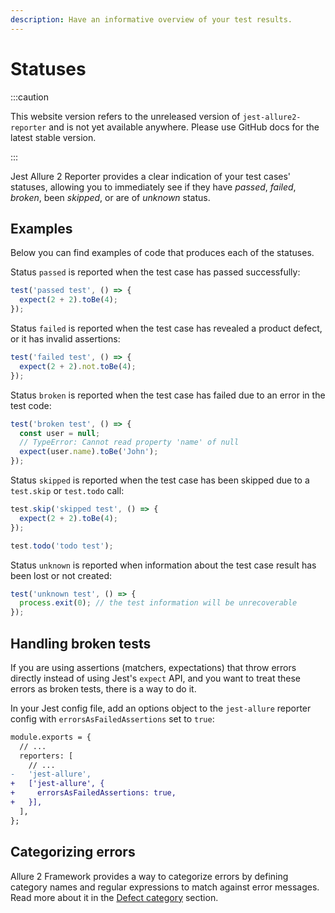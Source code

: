 ```yaml
---
description: Have an informative overview of your test results.
---
```



# Statuses

:::caution

This website version refers to the unreleased version of `jest-allure2-reporter` and is not yet available
anywhere. Please use GitHub docs for the latest stable version.

:::

Jest Allure 2 Reporter provides a clear indication of your test cases' statuses, allowing you to immediately see if they have _passed_, _failed_, _broken_, been _skipped_, or are of _unknown_ status.

## Examples

Below you can find examples of code that produces each of the statuses.

<Tabs>
  <TabItem value="🟢 Passed" default>

Status `passed` is reported when the test case has passed successfully:

```js
test('passed test', () => {
  expect(2 + 2).toBe(4);
});
```

  </TabItem>
  <TabItem value="🔴 Failed">

Status `failed` is reported when the test case has revealed a product defect, or it has invalid assertions:

```js
test('failed test', () => {
  expect(2 + 2).not.toBe(4);
});
```

  </TabItem>
  <TabItem value="🟡 Broken">

Status `broken` is reported when the test case has failed due to an error in the test code:

```js
test('broken test', () => {
  const user = null;
  // TypeError: Cannot read property 'name' of null
  expect(user.name).toBe('John');
});
```

  </TabItem>
  <TabItem value="⚪ Skipped">

Status `skipped` is reported when the test case has been skipped due to a `test.skip` or `test.todo` call:

```js
test.skip('skipped test', () => {
  expect(2 + 2).toBe(4);
});

test.todo('todo test');
```

  </TabItem>
  <TabItem value="🟣 Unknown">

Status `unknown` is reported when information about the test case result has been lost or not created:

```js
test('unknown test', () => {
  process.exit(0); // the test information will be unrecoverable
});
```

  </TabItem>
</Tabs>

## Handling broken tests

If you are using assertions (matchers, expectations) that throw errors directly
instead of using Jest's `expect` API, and you want to treat these errors as broken tests,
there is a way to do it.

In your Jest config file, add an options object to the `jest-allure` reporter config with
`errorsAsFailedAssertions` set to `true`:

```diff
module.exports = {
  // ...
  reporters: [
    // ...
-   'jest-allure',
+   ['jest-allure', {
+     errorsAsFailedAssertions: true,
+   }],
  ],
};
```

## Categorizing errors

Allure 2 Framework provides a way to categorize errors by defining category names and regular expressions to match against error messages.
Read more about it in the [Defect category] section.

[Defect category]: 01-grouping.mdx#defect-category
